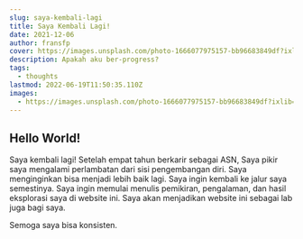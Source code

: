 ```yaml
---
slug: saya-kembali-lagi
title: Saya Kembali Lagi!
date: 2021-12-06
author: fransfp
cover: https://images.unsplash.com/photo-1666077975157-bb96683849df?ixlib=rb-4.0.3&ixid=MnwxMjA3fDB8MHxwaG90by1wYWdlfHx8fGVufDB8fHx8&auto=format&fit=crop&w=1770&q=80
description: Apakah aku ber-progress?
tags:
  - thoughts
lastmod: 2022-06-19T11:50:35.110Z
images:
  - https://images.unsplash.com/photo-1666077975157-bb96683849df?ixlib=rb-4.0.3&ixid=MnwxMjA3fDB8MHxwaG90by1wYWdlfHx8fGVufDB8fHx8&auto=format&fit=crop&w=1770&q=80
---
```


## **Hello World!**

Saya kembali lagi!
Setelah empat tahun berkarir sebagai ASN, Saya pikir saya mengalami perlambatan dari sisi pengembangan diri. Saya menginginkan bisa menjadi lebih baik lagi. Saya ingin kembali ke jalur saya semestinya.
Saya ingin memulai menulis pemikiran, pengalaman, dan hasil eksplorasi saya di website ini. Saya akan menjadikan website ini sebagai lab juga bagi saya.

Semoga saya bisa konsisten.
